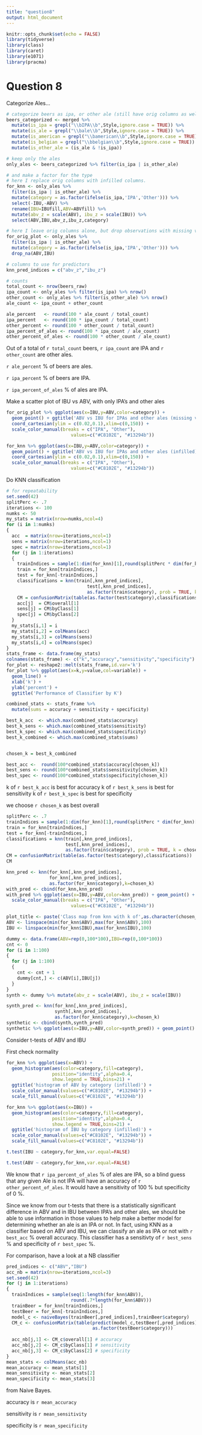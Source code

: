 ```yaml
---
title: "question8"
output: html_document
---
```


```r
knitr::opts_chunk$set(echo = FALSE)
library(tidyverse)
library(class)
library(caret)
library(e1071)
library(pracma)
```

# Question 8
Categorize Ales...
```r
# categorize beers as ipa, or other ale (still have orig columns as well as infilled)
beers_categorized <- merged %>%
  mutate(is_ipa = grepl("\\bIPA\\b",Style,ignore.case = TRUE)) %>%
  mutate(is_ale = grepl("\\bale\\b",Style,ignore.case = TRUE)) %>%
  mutate(is_american = grepl("\\bamerican\\b",Style,ignore.case = TRUE)) %>%
  mutate(is_belgian = grepl("\\bbelgian\\b",Style,ignore.case = TRUE)) %>%
  mutate(is_other_ale = (is_ale & !is_ipa)) 

# keep only the ales
only_ales <- beers_categorized %>% filter(is_ipa | is_other_ale)

# and make a factor for the type
# here I replace orig columns with infilled columns.
for_knn <- only_ales %>% 
  filter(is_ipa | is_other_ale) %>%
  mutate(category = as.factor(ifelse(is_ipa,'IPA','Other'))) %>%
  select(-IBU,-ABV) %>%
  rename(IBU=IBUfill,ABV=ABVfill) %>%
  mutate(abv_z = scale(ABV), ibu_z = scale(IBU)) %>%
  select(ABV,IBU,abv_z,ibu_z,category)

# here I leave orig columns alone, but drop observations with missing values.
for_orig_plot <- only_ales %>% 
  filter(is_ipa | is_other_ale) %>%
  mutate(category = as.factor(ifelse(is_ipa,'IPA','Other'))) %>%
  drop_na(ABV,IBU)

# columns to use for predictors
knn_pred_indices = c("abv_z","ibu_z")                                                

# counts
total_count <- nrow(beers_raw)
ipa_count <- only_ales %>% filter(is_ipa) %>% nrow()
other_count <- only_ales %>% filter(is_other_ale) %>% nrow()
ale_count <- ipa_count + other_count

ale_percent   <- round(100 * ale_count / total_count)
ipa_percent   <- round(100 * ipa_count / total_count)
other_percent <- round(100 * other_count / total_count)
ipa_percent_of_ales <- round(100 * ipa_count / ale_count)
other_percent_of_ales <- round(100 * other_count / ale_count)
```

Out of a total of `r total_count` beers, `r ipa_count` are IPA and `r other_count` are other ales.

`r ale_percent` % of beers are ales.

`r ipa_percent` % of beers are IPA.

`r ipa_percent_of_ales` % of ales are IPA.


Make a scatter plot of IBU vs ABV, with only IPA's and other ales
```r
for_orig_plot %>% ggplot(aes(x=IBU,y=ABV,color=category)) + 
  geom_point() + ggtitle('ABV vs IBU for IPAs and other ales (missing values dropped)') +
  coord_cartesian(ylim = c(0.02,0.1),xlim=c(0,150)) +
  scale_color_manual(breaks = c("IPA", "Other"),
                        values=c("#C8102E", "#13294b"))
```

```r
for_knn %>% ggplot(aes(x=IBU,y=ABV,color=category)) + 
  geom_point() + ggtitle('ABV vs IBU for IPAs and other ales (infilled)') +
  coord_cartesian(ylim = c(0.02,0.1),xlim=c(0,150)) +
  scale_color_manual(breaks = c("IPA", "Other"),
                        values=c("#C8102E", "#13294b"))
```

Do KNN classification

```r
# for repeatability
set.seed(42)
splitPerc <- .7
iterations <- 100
numks <- 50
my_stats = matrix(nrow=numks,ncol=4)
for (i in 1:numks)
{
  acc  = matrix(nrow=iterations,ncol=1)
  sens = matrix(nrow=iterations,ncol=1)
  spec = matrix(nrow=iterations,ncol=1)
  for (j in 1:iterations)
  {
    trainIndices = sample(1:dim(for_knn)[1],round(splitPerc * dim(for_knn)[1]))
    train = for_knn[trainIndices,]
    test = for_knn[-trainIndices,]
    classifications = knn(train[,knn_pred_indices],
                              test[,knn_pred_indices],
                              as.factor(train$category), prob = TRUE, k = i)
    CM = confusionMatrix(table(as.factor(test$category),classifications))
    acc[j]  = CM$overall[1]
    sens[j] = CM$byClass[1]
    spec[j] = CM$byClass[2]
  }
  my_stats[i,1] = i
  my_stats[i,2] = colMeans(acc)
  my_stats[i,3] = colMeans(sens)
  my_stats[i,4] = colMeans(spec)
}
stats_frame <- data.frame(my_stats)
colnames(stats_frame) <- c("k","accuracy","sensitivity","specificity")
for_plot <- reshape2::melt(stats_frame,id.var='k')
for_plot %>% ggplot(aes(x=k,y=value,col=variable)) + 
  geom_line() +
  xlab('k') +
  ylab('percent') +
  ggtitle('Performance of Classifier by K')
```

```r
combined_stats <- stats_frame %>% 
  mutate(sums = accuracy + sensitivity + specificity) 

best_k_acc  <- which.max(combined_stats$accuracy)
best_k_sens <- which.max(combined_stats$sensitivity)
best_k_spec <- which.max(combined_stats$specificity)
best_k_combined <- which.max(combined_stats$sums)


chosen_k = best_k_combined

best_acc <-  round(100*combined_stats$accuracy[chosen_k])
best_sens <- round(100*combined_stats$sensitivity[chosen_k])
best_spec <- round(100*combined_stats$specificity[chosen_k])
```

k of `r best_k_acc`  is best for accuracy
k of `r best_k_sens` is best for sensitivity
k of `r best_k_spec` is best for specificity

we choose `r chosen_k` as best overall


```r
splitPerc <- .7
trainIndices = sample(1:dim(for_knn)[1],round(splitPerc * dim(for_knn)[1]))
train = for_knn[trainIndices,]
test = for_knn[-trainIndices,]
classifications = knn(train[,knn_pred_indices],
                      test[,knn_pred_indices],
                      as.factor(train$category), prob = TRUE, k = chosen_k)
CM = confusionMatrix(table(as.factor(test$category),classifications))
CM
```


```r
knn_pred <- knn(for_knn[,knn_pred_indices],
                for_knn[,knn_pred_indices],
                as.factor(for_knn$category),k=chosen_k)
with_pred <- cbind(for_knn,knn_pred)
with_pred %>% ggplot(aes(x=IBU,y=ABV,color=knn_pred)) + geom_point() + ggtitle('Predicted Class') +
  scale_color_manual(breaks = c("IPA", "Other"),
                        values=c("#C8102E", "#13294b"))
```

```r
plot_title <- paste('Class map from knn with k of',as.character(chosen_k))
ABV <- linspace(min(for_knn$ABV),max(for_knn$ABV),100)
IBU <- linspace(min(for_knn$IBU),max(for_knn$IBU),100)

dummy <- data.frame(ABV=rep(0,100*100),IBU=rep(0,100*100))
cnt <- 0
for (i in 1:100)
{
  for (j in 1:100)
  {
    cnt <- cnt + 1
    dummy[cnt,] <- c(ABV[i],IBU[j])
  }
}
synth <- dummy %>% mutate(abv_z = scale(ABV), ibu_z = scale(IBU))

synth_pred <- knn(for_knn[,knn_pred_indices],
                  synth[,knn_pred_indices],
                  as.factor(for_knn$category),k=chosen_k)
synthetic <- cbind(synth,synth_pred)
synthetic %>% ggplot(aes(x=IBU,y=ABV,color=synth_pred)) + geom_point() + ggtitle(plot_title)
```

Consider t-tests of ABV and IBU

First check normality

```r
for_knn %>% ggplot(aes(x=ABV)) +
  geom_histogram(aes(color=category,fill=category),
                 position="identity",alpha=0.4,
                 show.legend = TRUE,bins=21) +
  ggtitle('histogram of ABV by category (infilled)') +
  scale_color_manual(values=c("#C8102E", "#13294b")) +
  scale_fill_manual(values=c("#C8102E", "#13294b"))
```

```r
for_knn %>% ggplot(aes(x=IBU)) +
  geom_histogram(aes(color=category,fill=category),
                 position="identity",alpha=0.4,
                 show.legend = TRUE,bins=21) +
  ggtitle('histogram of IBU by category (infilled)') +
  scale_color_manual(values=c("#C8102E", "#13294b")) +
  scale_fill_manual(values=c("#C8102E", "#13294b"))
```

```r
t.test(IBU ~ category,for_knn,var.equal=FALSE)
```

```r
t.test(ABV ~ category,for_knn,var.equal=FALSE)
```

We know that `r ipa_percent_of_ales` % of ales are IPA, so a blind guess that any 
given Ale is not IPA will have an accuracy of `r other_percent_of_ales`.  It would 
have a sensitivity of 100 % but specificity of 0 %.

Since we know from our t-tests that there is a statistically significant
difference in ABV and in IBU between IPA's and other ales, we should be able
to use information in those values to help make a better model for determining
whether an ale is an IPA or not.  In fact, using KNN as a classifier based 
on ABV and IBU, we can classify an ale as IPA or not with `r best_acc` %
overall accuracy.  This classifier has a sensitivty of `r best_sens` % 
and specificity of `r best_spec` %.

For comparison, have a look at a NB classifier
```r
pred_indices <- c("ABV","IBU")
acc_nb = matrix(nrow=iterations,ncol=3)
set.seed(42)
for (j in 1:iterations)
{
  trainIndices = sample(seq(1:length(for_knn$ABV)),
                        round(.7*length(for_knn$ABV)))
  trainBeer = for_knn[trainIndices,]
  testBeer = for_knn[-trainIndices,]
  model_c <- naiveBayes(trainBeer[,pred_indices],trainBeer$category)
  CM_c <- confusionMatrix(table(predict(model_c,testBeer[,pred_indices]),
                                as.factor(testBeer$category)))
                          
  acc_nb[j,1] <- CM_c$overall[1] # accuracy
  acc_nb[j,2] <- CM_c$byClass[1] # sensitivity
  acc_nb[j,3] <- CM_c$byClass[2] # specificity
}
mean_stats <- colMeans(acc_nb)
mean_accuracy <- mean_stats[1]
mean_sensitivity <- mean_stats[2]
mean_specificity <- mean_stats[3]
```

from Naive Bayes.

accuracy is `r mean_accuracy`

sensitivity is `r mean_sensitivity`

specificity is `r mean_specificity`





